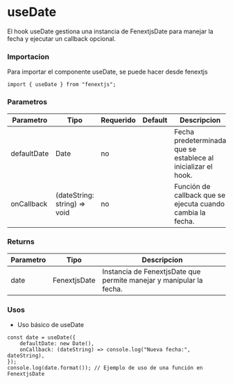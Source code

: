 # useDate

El hook useDate gestiona una instancia de FenextjsDate para manejar la fecha y ejecutar un callback opcional.

### Importacion

Para importar el componente useDate, se puede hacer desde fenextjs

```tsx copy
import { useDate } from "fenextjs";
```

### Parametros

| Parametro | Tipo | Requerido | Default | Descripcion |
| --------- | ---- | --------- | ------- | ----------- |
| defaultDate | Date | no |  | Fecha predeterminada que se establece al inicializar el hook. |
| onCallback | (dateString: string) =\> void | no |  | Función de callback que se ejecuta cuando cambia la fecha. |
### Returns

| Parametro | Tipo | Descripcion |
| --------- | ---- | ----------- |
| date | FenextjsDate  | Instancia de FenextjsDate que permite manejar y manipular la fecha. |
### Usos

- Uso básico de useDate

```tsx copy
const date = useDate({
    defaultDate: new Date(),
    onCallback: (dateString) => console.log("Nueva fecha:", dateString),
});
console.log(date.format()); // Ejemplo de uso de una función en FenextjsDate
```

